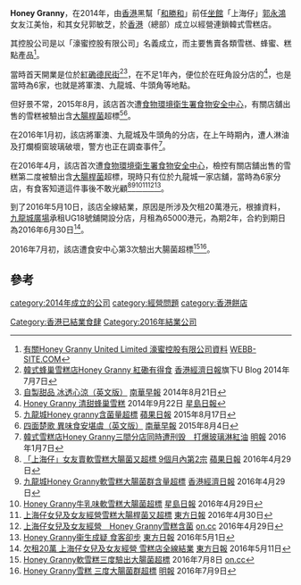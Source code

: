 '''Honey Granny'''，在2014年，由[[香港|香港]]黑幫「[[和勝和|和勝和]]」前任[[坐館|坐館]]「上海仔」[[郭永鴻|郭永鴻]]女友江美怡，和其女兒郭敏芝，於[[香港|香港]]（總部）成立以經營連鎖韓式雪糕店。

其控股公司是以「濠蜜控股有限公司」名義成立，而主要售賣各類雪榚、蜂蜜、糕點產品<ref>[https://webb-site.com/dbpub/orgdata.asp?p=2273516 有關Honey Granny United Limited 濠蜜控股有限公司資料] {{Wayback|url=https://webb-site.com/dbpub/orgdata.asp?p=2273516 |date=20160603090209 }}[[WEBB-SITE.COM|WEBB-SITE.COM]]</ref>。

當時首天開業是位於[[紅磡|紅磡]][[德民街|德民街]]<ref>[http://blog.ulifestyle.com.hk/travel_blogger/cathychan/2014/07/07/%E9%9F%93%E5%BC%8F%E8%9C%82%E5%B7%A2%E9%9B%AA%E7%B3%95%E5%BA%97honey-granny-%E7%B4%85%E7%A3%A1%E6%9C%89%E5%BE%97%E9%A3%9F/ 韓式蜂巢雪糕店Honey Granny 紅磡有得食] {{Wayback|url=http://blog.ulifestyle.com.hk/travel_blogger/cathychan/2014/07/07/%E9%9F%93%E5%BC%8F%E8%9C%82%E5%B7%A2%E9%9B%AA%E7%B3%95%E5%BA%97honey-granny-%E7%B4%85%E7%A3%A1%E6%9C%89%E5%BE%97%E9%A3%9F/ |date=20160428043400 }}[[香港經濟日報|香港經濟日報]]旗下U Blog 2014年7月7日</ref><ref>[http://www.scmp.com/magazines/48hrs/article/1577522/handmade-desserts-are-coolest-things 自製甜品 冰透心涼（英文版）] {{Wayback|url=http://www.scmp.com/magazines/48hrs/article/1577522/handmade-desserts-are-coolest-things |date=20160630081149 }}[[南華早報|南華早報]] 2014年8月21日</ref>，在不足1年內，便位於在旺角設分店的<ref>[https://hk.news.yahoo.com/h-ey-gr-ny-%E6%B8%85%E7%94%9C%E8%9C%82%E5%B7%A2%E9%9B%AA%E7%B3%95-215518929.html Honey Granny 清甜蜂巢雪糕] {{Wayback|url=https://hk.news.yahoo.com/h-ey-gr-ny-%E6%B8%85%E7%94%9C%E8%9C%82%E5%B7%A2%E9%9B%AA%E7%B3%95-215518929.html |date=20160507105328 }}2014年9月22日 [[星島日報|星島日報]]</ref>，也是當時為6家，也就是將軍澳、九龍城、牛頭角等地點。

但好景不常，2015年8月，該店首次遭[[食物環境衛生署|食物環境衛生署]][[食物安全中心|食物安全中心]]，有關店舖出售的雪糕被驗出含[[大腸桿菌|大腸桿菌]]超標<ref>[http://hk.apple.nextmedia.com/realtime/news/20150817/54099331 九龍城Honey granny含菌量超標] {{Wayback|url=http://hk.apple.nextmedia.com/realtime/news/20150817/54099331 |date=20160601035338 }}[[蘋果日報|蘋果日報]] 2015年8月17日</ref><ref>[http://www.scmp.com/news/hong-kong/health-environment/article/1846328/fluffy-delicious-and-food-safety-hazard-taiwanese 四面楚歌 異味食安堪虞（英文版）] {{Wayback|url=http://www.scmp.com/news/hong-kong/health-environment/article/1846328/fluffy-delicious-and-food-safety-hazard-taiwanese |date=20160630080937 }}[[南華早報|南華早報]] 2015年8月4日</ref>。

在2016年1月初，該店將軍澳、九龍城及牛頭角的分店，在上午時期內，遭人淋油及打爛櫥窗玻璃破壞，警方也正在調查事件<ref>[http://news.mingpao.com/ins/instantnews/web_tc/article/20160107/s00001/1452162513316 韓式雪糕店Honey Granny三間分店同時遭刑毁　打爆玻璃淋紅油] {{Wayback|url=http://news.mingpao.com/ins/instantnews/web_tc/article/20160107/s00001/1452162513316 |date=20160610195744 }}[[明報|明報]] 2016年1月7日</ref>。

在2016年4月，該店首次遭[[食物環境衛生署|食物環境衛生署]][[食物安全中心|食物安全中心]]，檢控有關店舖出售的雪糕第二度被驗出含[[大腸桿菌|大腸桿菌]]超標，現時只有位於九龍城一家店舖，當時為6家分店，有食客知道這件事後不敢光顧<ref>[http://hk.apple.nextmedia.com/realtime/news/20160429/55046193?top=4h 「上海仔」女友賣軟雪糕大腸菌又超標 9個月內第2宗] {{Wayback|url=http://hk.apple.nextmedia.com/realtime/news/20160429/55046193?top=4h |date=20160601050533 }}[[蘋果日報|蘋果日報]] 2016年4月29日</ref><ref>[http://topick.hket.com/article/1417858/%E4%B9%9D%E9%BE%8D%E5%9F%8EHoney%20Granny%E8%BB%9F%E9%9B%AA%E7%B3%95%E5%A4%A7%E8%85%B8%E8%8F%8C%E7%BE%A4%E5%90%AB%E9%87%8F%E8%B6%85%E6%A8%99 九龍城Honey Granny軟雪糕大腸菌群含量超標] {{Wayback|url=http://topick.hket.com/article/1417858/%E4%B9%9D%E9%BE%8D%E5%9F%8EHoney%20Granny%E8%BB%9F%E9%9B%AA%E7%B3%95%E5%A4%A7%E8%85%B8%E8%8F%8C%E7%BE%A4%E5%90%AB%E9%87%8F%E8%B6%85%E6%A8%99 |date=20160430105918 }}[[香港經濟日報|香港經濟日報]] 2016年4月29日</ref><ref>[http://toronto.singtao.ca/839230/2016-04-29/post-honey-granny%E7%89%9B%E4%B9%B3%E5%91%B3%E8%BB%9F%E9%9B%AA%E7%B3%95%E5%A4%A7%E8%85%B8%E8%8F%8C%E8%B6%85%E6%A8%99/?variant=zh-hk Honey Granny牛乳味軟雪糕大腸菌超標] {{Wayback|url=http://toronto.singtao.ca/839230/2016-04-29/post-honey-granny%E7%89%9B%E4%B9%B3%E5%91%B3%E8%BB%9F%E9%9B%AA%E7%B3%95%E5%A4%A7%E8%85%B8%E8%8F%8C%E8%B6%85%E6%A8%99/?variant=zh-hk |date=20160506194306 }}[[星島日報|星島日報]] 2016年4月29日</ref><ref>[http://orientaldaily.on.cc/cnt/news/20160430/00176_020.html 上海仔女兒及女友經營雪糕大腸桿菌又超標] {{Wayback|url=http://orientaldaily.on.cc/cnt/news/20160430/00176_020.html |date=20160430115624 }}[[東方日報|東方日報]] 2016年4月30日</ref><ref>[http://hk.on.cc/hk/bkn/cnt/news/20160429/bkn-20160429212203608-0429_00822_001.html 上海仔女兒及女友經營　Honey Granny雪糕含菌] {{Wayback|url=http://hk.on.cc/hk/bkn/cnt/news/20160429/bkn-20160429212203608-0429_00822_001.html |date=20160430120929 }}[[on.cc|on.cc]] 2016年4月29日</ref><ref>[http://orientaldaily.on.cc/cnt/news/20160501/00176_065.html Honey Granny衞生成疑 食客卻步] {{Wayback|url=http://orientaldaily.on.cc/cnt/news/20160501/00176_065.html |date=20160510154959 }}[[東方日報|東方日報]] 2016年5月1日</ref>。

到了2016年5月10日，該店全線結業，原因是所涉及欠租20萬港元，根據資料，[[九龍城廣場|九龍城廣場]]承租UG18號舖開設分店，月租為65000港元，為期2年，合約到期日為2016年6月30日<ref>[http://orientaldaily.on.cc/cnt/news/20160511/00176_045.html 欠租20萬 上海仔女兒及女友經營 雪糕店全線結業] {{Wayback|url=http://orientaldaily.on.cc/cnt/news/20160511/00176_045.html |date=20160512115533 }}[[東方日報|東方日報]] 2016年5月11日</ref>。

2016年7月初，該店遭食安中心第3次驗出大腸菌超標<ref>[http://hk.on.cc/hk/bkn/cnt/news/20160708/bkn-20160708183142679-0708_00822_001.html Honey Granny軟雪糕三度驗出大腸菌超標] {{Wayback|url=http://hk.on.cc/hk/bkn/cnt/news/20160708/bkn-20160708183142679-0708_00822_001.html |date=20160709133931 }}2016年7月8日 [[on.cc|on.cc]]</ref><REF>
[http://news.mingpao.com/pns/dailynews/web_tc/article/20160709/s00002/1468000074180 Honey Granny雪糕 三度大腸菌群超標] {{Wayback|url=http://news.mingpao.com/pns/dailynews/web_tc/article/20160709/s00002/1468000074180 |date=20160709145340 }}[[明報|明報]] 2016年7月9日
</REF>。

==參考==
{{reflist}}

[[category:2014年成立的公司|category:2014年成立的公司]]
[[category:經營問題|category:經營問題]]
[[category:香港餅店|category:香港餅店]]
[[Category:香港已結業食肆|Category:香港已結業食肆]]
[[Category:2016年結業公司|Category:2016年結業公司]]